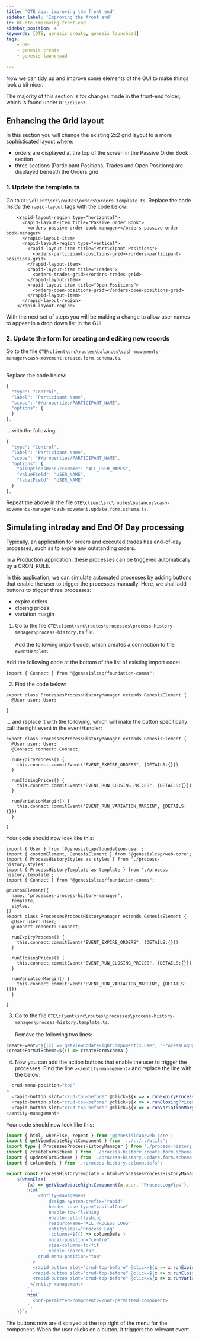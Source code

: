 ```yaml
---
title: 'OTE app: improving the front end'
sidebar_label: 'Improving the front end'
id: ht-ote-improving-front-end
sidebar_position: 4
keywords: [OTE, genesis create, genesis launchpad]
tags:
    - OTE
    - genesis create
    - genesis launchpad
 
---
```



Now we can tidy up and improve some elements of the GUI to make things look a bit nicer.

The majority of this section is for changes made in the front-end folder, which is found under `OTE/client`.

## Enhancing the Grid layout

In this section you will change the existing 2x2 grid layout to a more sophisticated layout where:

- orders are displayed at the top of the screen in the Passive Order Book section
- three sections (Participant Positions, Trades and Open Positions) are displayed beneath the Orders grid

### 1. Update the template.ts
Go to `OTE\client\src\routes\orders\orders.template.ts`. Replace the code *inside* the `rapid-layout` tags with the code below:

```
    <rapid-layout-region type="horizontal">
      <rapid-layout-item title="Passive Order Book">
        <orders-passive-order-book-manager></orders-passive-order-book-manager>
      </rapid-layout-item>
      <rapid-layout-region type="vertical">
        <rapid-layout-item title="Participant Positions">
          <orders-participant-positions-grid></orders-participant-positions-grid>
        </rapid-layout-item>
        <rapid-layout-item title="Trades">
          <orders-trades-grid></orders-trades-grid>
        </rapid-layout-item>
        <rapid-layout-item title="Open Positions">
          <orders-open-positions-grid></orders-open-positions-grid>
        </rapid-layout-item>
      </rapid-layout-region>
    </rapid-layout-region>
```

With the next set of steps you will be making a change to allow user names to appear in a drop down list in the GUI

### 2. Update the form for creating and editing new records

Go to the file `OTE\client\src\routes\balances\cash-movements-manager\cash-movement.create.form.schema.ts`.<br></br>

Replace the code below:

```ts
{
  "type": "Control",
  "label": "Participant Name",
  "scope": "#/properties/PARTICIPANT_NAME",
  "options": {
  }
},
```

... with the following:

```ts
{
  "type": "Control",
  "label": "Participant Name",
  "scope": "#/properties/PARTICIPANT_NAME",
  "options": {
    "allOptionsResourceName": "ALL_USER_NAMES",
    "valueField": "USER_NAME",
    "labelField": "USER_NAME"
  }
},
```
Repeat the above in the file `OTE\client\src\routes\balances\cash-movements-manager\cash-movement.update.form.schema.ts`.


## Simulating intraday and End Of Day processing

Typically, an application for orders and executed trades has end-of-day processes, such as to expire any outstanding orders.

In a Production application, these processes can be triggered automatically by a CRON_RULE.

In this application, we can simulate automated processes by adding buttons that enable the user to trigger the processes manually. Here, we shall add buttons to trigger three processes:

- expire orders
- closing prices
- variation margin

1. Go to the file `OTE\client\src\routes\processes\process-history-manager\process-history.ts` file.<br></br>Add the following import code, which creates a connection to the `eventHandler`.

Add the following code at the bottom of the list of existing import code:

```
import { Connect } from "@genesislcap/foundation-comms";
```

2. Find the code below:

```
export class ProcessesProcessHistoryManager extends GenesisElement {
  @User user: User;

}
```

... and replace it with the following, which will make the button specifically call the right event in the eventHandler:

```
export class ProcessesProcessHistoryManager extends GenesisElement {
  @User user: User;
  @Connect connect: Connect;

  runExpiryProcess() {
    this.connect.commitEvent("EVENT_EXPIRE_ORDERS", {DETAILS:{}})
  }

  runClosingPrices() {
    this.connect.commitEvent("EVENT_RUN_CLOSING_PRICES", {DETAILS:{}})
  }

  runVariationMargin() {
    this.connect.commitEvent("EVENT_RUN_VARIATION_MARGIN", {DETAILS:{}})
  }

}
```

Your code should now look like this:

```
import { User } from '@genesislcap/foundation-user';
import { customElement, GenesisElement } from '@genesislcap/web-core';
import { ProcessHistoryStyles as styles } from './process-history.styles';
import { ProcessHistoryTemplate as template } from './process-history.template';
import { Connect } from "@genesislcap/foundation-comms";

@customElement({
  name: 'processes-process-history-manager',
  template,
  styles,
})
export class ProcessesProcessHistoryManager extends GenesisElement {
  @User user: User;
  @Connect connect: Connect;

  runExpiryProcess() {
    this.connect.commitEvent("EVENT_EXPIRE_ORDERS", {DETAILS:{}})
  }

  runClosingPrices() {
    this.connect.commitEvent("EVENT_RUN_CLOSING_PRICES", {DETAILS:{}})
  }

  runVariationMargin() {
    this.connect.commitEvent("EVENT_RUN_VARIATION_MARGIN", {DETAILS:{}})
  }

}
```

3. Go to the file `OTE\client\src\routes\processes\process-history-manager\process-history.template.ts`. <br></br>
Remove the following two lines:

```ts
createEvent="${(x) => getViewUpdateRightComponent(x.user, 'ProcessLogUpdate', 'EVENT_PROCESS_LOG_INSERT')}"
:createFormUiSchema=${() => createFormSchema }
```
4. Now you can add the action buttons that enable the user to trigger the processes. Find the line `></entity-management>` and replace the line with the below:

```ts
  crud-menu-position="top"
>
  <rapid-button slot="crud-top-before" @click=${x => x.runExpiryProcess()}>Run Expiry Process</rapid-button>
  <rapid-button slot="crud-top-before" @click=${x => x.runClosingPrices()}>Run Closing Prices</rapid-button>
  <rapid-button slot="crud-top-before" @click=${x => x.runVariationMargin()}>Run Variation Margin Calls</rapid-button>
</entity-management>
```

Your code should now look like this:

```ts
import { html, whenElse, repeat } from '@genesislcap/web-core';
import { getViewUpdateRightComponent } from '../../../utils';
import type { ProcessesProcessHistoryManager } from './process-history';
import { createFormSchema } from './process-history.create.form.schema';
import { updateFormSchema } from './process-history.update.form.schema';
import { columnDefs } from './process-history.column.defs';

export const ProcessHistoryTemplate = html<ProcessesProcessHistoryManager>`
    ${whenElse(
        (x) => getViewUpdateRightComponent(x.user, 'ProcessLogView'),
        html`
            <entity-management
                design-system-prefix="rapid"
                header-case-type="capitalCase"
                enable-row-flashing
                enable-cell-flashing
                resourceName="ALL_PROCESS_LOGS"
                entityLabel="Process Log"
                :columns=${() => columnDefs }
                modal-position="centre"
                size-columns-to-fit
                enable-search-bar
            crud-menu-position="top"
          >
          <rapid-button slot="crud-top-before" @click=${x => x.runExpiryProcess()}>Run Expiry Process</rapid-button>
          <rapid-button slot="crud-top-before" @click=${x => x.runClosingPrices()}>Run Closing Prices</rapid-button>
          <rapid-button slot="crud-top-before" @click=${x => x.runVariationMargin()}>Run Variation Margin Calls</rapid-button>
         </entity-management>
        `,
        html`
          <not-permitted-component></not-permitted-component>
        `,
    )}`;
```

The buttons now are displayed at the top right of the menu for the component. When the user clicks on a button, it triggers the relevant event.
